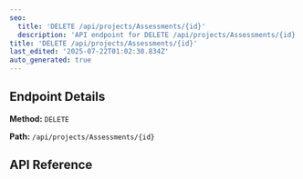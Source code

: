 ```yaml
---
seo:
  title: 'DELETE /api/projects/Assessments/{id}'
  description: 'API endpoint for DELETE /api/projects/Assessments/{id}'
title: 'DELETE /api/projects/Assessments/{id}'
last_edited: '2025-07-22T01:02:30.834Z'
auto_generated: true
---
```


## Endpoint Details

**Method:** `DELETE`

 

**Path:** `/api/projects/Assessments/{id}`

## API Reference

<apiReference schemaFile="spec.json|DELETE:/api/projects/Assessments/{id}" />
